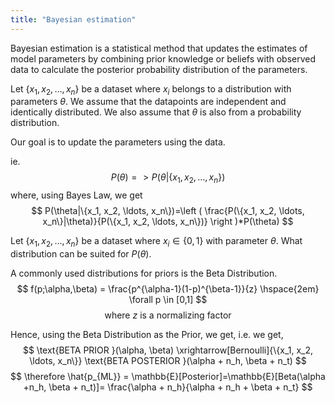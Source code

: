 ```yaml
---
title: "Bayesian estimation"
---
```



Bayesian estimation is a statistical method that updates the estimates of model parameters by combining prior knowledge or beliefs with observed data to calculate the posterior probability distribution of the parameters.

Let $\{x_1, x_2, \ldots, x_n\}$ be a dataset where $x_i$ belongs to a distribution with parameters $\theta$. We assume that the datapoints are independent and identically distributed. We also assume that $\theta$ is also from a probability distribution.

Our goal is to update the parameters using the data.

ie.
$$
P(\theta)=>P(\theta|\{x_1, x_2, \ldots, x_n\})
$$
where, using Bayes Law, we get
$$
P(\theta|\{x_1, x_2, \ldots, x_n\})=\left ( \frac{P(\{x_1, x_2, \ldots, x_n\}|\theta)}{P(\{x_1, x_2, \ldots, x_n\})} \right )*P(\theta)
$$

Let $\{x_1, x_2, \ldots, x_n\}$ be a dataset where $x_i \in \{0,1\}$ with parameter $\theta$. What distribution can be suited for $P(\theta)$. 

A commonly used distributions for priors is the Beta Distribution.
$$
f(p;\alpha,\beta) = \frac{p^{\alpha-1}(1-p)^{\beta-1}}{z} \hspace{2em} \forall p \in [0,1]
$$
$$
\text{where $z$ is a normalizing factor}
$$

Hence, using the Beta Distribution as the Prior, we get,
\begin{align*}
P(\theta|\{x_1, x_2, \ldots, x_n\}) &\propto P(\theta|\{x_1, x_2, \ldots, x_n\})*P(\theta) \\
f_{\theta|\{x_1, x_2, \ldots, x_n\}}(p) &\propto \left [ \prod _{i=1} ^n {p^{x_i}(1-p)^{1-x_i}} \right ]*\left [ p^{\alpha-1}(1-p)^{\beta-1} \right ] \\
f_{\theta|\{x_1, x_2, \ldots, x_n\}}(p) &\propto p^{\sum _{i=1} ^n x_i + \alpha - 1}(1-p)^{\sum _{i=1} ^n(1-x_i) + \beta - 1}
\end{align*}
i.e. we get,
$$
\text{BETA PRIOR }(\alpha, \beta) \xrightarrow[Bernoulli]{\{x_1, x_2, \ldots, x_n\}} \text{BETA POSTERIOR }(\alpha + n_h, \beta + n_t)
$$
$$
\therefore \hat{p_{ML}} = \mathbb{E}[Posterior]=\mathbb{E}[Beta(\alpha +n_h, \beta + n_t)]= \frac{\alpha + n_h}{\alpha + n_h + \beta + n_t}
$$
